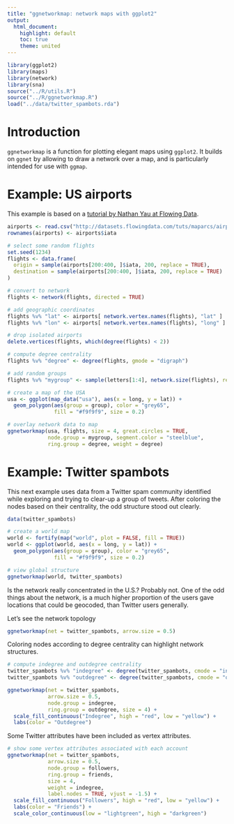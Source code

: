 ```yaml
---
title: "ggnetworkmap: network maps with ggplot2"
output:
  html_document:
    highlight: default
    toc: true
    theme: united
---
```


<!--
%\VignetteEngine{knitr::knitr}
%\VignetteIndexEntry{ggnetworkmap}
-->

```r
library(ggplot2)
library(maps)
library(network)
library(sna)
source("../R/utils.R")
source("../R/ggnetworkmap.R")
load("../data/twitter_spambots.rda")
```

# Introduction

`ggnetworkmap` is a function for plotting elegant maps using `ggplot2`. It builds on `ggnet` by allowing to draw a network over a map, and is particularly intended for use with `ggmap`.

# Example: US airports

This example is based on a [tutorial by Nathan Yau at Flowing Data](http://flowingdata.com/2011/05/11/how-to-map-connections-with-great-circles/).

```r
airports <- read.csv("http://datasets.flowingdata.com/tuts/maparcs/airports.csv", header = TRUE)
rownames(airports) <- airports$iata

# select some random flights
set.seed(1234)
flights <- data.frame(
  origin = sample(airports[200:400, ]$iata, 200, replace = TRUE),
  destination = sample(airports[200:400, ]$iata, 200, replace = TRUE)
)

# convert to network
flights <- network(flights, directed = TRUE)

# add geographic coordinates
flights %v% "lat" <- airports[ network.vertex.names(flights), "lat" ]
flights %v% "lon" <- airports[ network.vertex.names(flights), "long" ]

# drop isolated airports
delete.vertices(flights, which(degree(flights) < 2))

# compute degree centrality
flights %v% "degree" <- degree(flights, gmode = "digraph")

# add random groups
flights %v% "mygroup" <- sample(letters[1:4], network.size(flights), replace = TRUE)

# create a map of the USA
usa <- ggplot(map_data("usa"), aes(x = long, y = lat)) +
  geom_polygon(aes(group = group), color = "grey65",
               fill = "#f9f9f9", size = 0.2)

# overlay network data to map
ggnetworkmap(usa, flights, size = 4, great.circles = TRUE,
             node.group = mygroup, segment.color = "steelblue",
             ring.group = degree, weight = degree)
```

# Example: Twitter spambots

This next example uses data from a Twitter spam community identified while exploring and trying to clear-up a group of tweets. After coloring the nodes based on their centrality, the odd structure stood out clearly.

```r
data(twitter_spambots)
```
```r
# create a world map
world <- fortify(map("world", plot = FALSE, fill = TRUE))
world <- ggplot(world, aes(x = long, y = lat)) +
  geom_polygon(aes(group = group), color = "grey65",
               fill = "#f9f9f9", size = 0.2)

# view global structure
ggnetworkmap(world, twitter_spambots)
```

Is the network really concentrated in the U.S.? Probably not. One of the odd things about the network, is a much higher proportion of the users gave locations that could be geocoded, than Twitter users generally.

Let's see the network topology

```r
ggnetworkmap(net = twitter_spambots, arrow.size = 0.5)
```

Coloring nodes according to degree centrality can highlight network structures.

```r
# compute indegree and outdegree centrality
twitter_spambots %v% "indegree" <- degree(twitter_spambots, cmode = "indegree")
twitter_spambots %v% "outdegree" <- degree(twitter_spambots, cmode = "outdegree")

ggnetworkmap(net = twitter_spambots,
             arrow.size = 0.5,
             node.group = indegree,
             ring.group = outdegree, size = 4) +
  scale_fill_continuous("Indegree", high = "red", low = "yellow") +
  labs(color = "Outdegree")
```

Some Twitter attributes have been included as vertex attributes.

```r
# show some vertex attributes associated with each account
ggnetworkmap(net = twitter_spambots,
             arrow.size = 0.5,
             node.group = followers,
             ring.group = friends,
             size = 4,
             weight = indegree,
             label.nodes = TRUE, vjust = -1.5) +
  scale_fill_continuous("Followers", high = "red", low = "yellow") +
  labs(color = "Friends") +
  scale_color_continuous(low = "lightgreen", high = "darkgreen")
```
